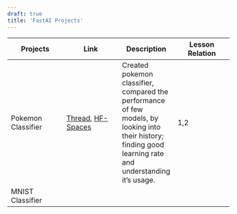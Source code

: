 ```yaml
---
draft: true
title: 'FastAI Projects'
---
```

| Projects | Link | Description | Lesson Relation |  
| -- | -- | -- | -- |
| Pokemon Classifier | [Thread](https://github.com/AgastyaPatel/FastAI-course/issues/2), [HF-Spaces](https://huggingface.co/spaces/AgastyaPatel/Pokemon-Classifier) | Created pokemon classifier, compared the performance of few models, by looking into their history; finding good learning rate and understanding it's usage. | 1,2 |
|MNIST Classifier | 
